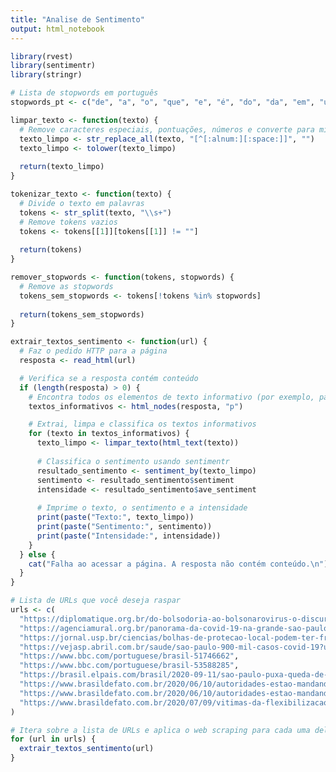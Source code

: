 ```yaml
---
title: "Analise de Sentimento"
output: html_notebook
---
```



```r

library(rvest)
library(sentimentr)
library(stringr)

# Lista de stopwords em português
stopwords_pt <- c("de", "a", "o", "que", "e", "é", "do", "da", "em", "um", "para", "com", "não", "uma", "os", "no", "se", "na", "por", "mais", "as", "dos", "como", "mas", "ao", "ele", "das", "à", "seu", "sua", "ou", "quando", "muito", "nos", "já", "eu", "também", "só", "pelo", "pela", "até", "isso", "ela", "entre", "depois", "sem", "mesmo", "aos", "seus", "quem", "nas", "me", "esse", "eles", "você", "essa", "num", "nem", "suas", "meu", "às", "minha", "numa", "pelos", "elas", "qual", "nós", "lhe", "deles", "essas", "esses", "pelas", "este", "dele", "tu", "te", "vocês", "vos", "lhes", "meus", "minhas", "teu", "tua", "teus", "tuas", "nosso", "nossa", "nossos", "nossas", "dela", "delas", "esta", "estes", "estas", "aquele", "aquela", "aqueles", "aquelas", "isto", "aquilo", "estou", "está", "estamos", "estão", "estive", "esteve", "estivemos", "estiveram", "estava", "estávamos", "estavam", "estivera", "estivéramos", "esteja", "estejamos", "estejam", "estivesse", "estivéssemos", "estivessem", "estiver", "estivermos", "estiverem", "hei", "há", "havemos", "hão", "houve", "houvemos", "houveram", "houvera", "houvéramos", "haja", "hajamos", "hajam", "houvesse", "houvéssemos", "houvessem", "houver", "houvermos", "houverem", "houverei", "houverá", "houveremos", "houverão", "houveria", "houveríamos", "houveriam", "sou", "somos", "são", "era", "éramos", "eram", "fui", "foi", "fomos", "foram", "fora", "fôramos", "seja", "sejamos", "sejam", "fosse", "fôssemos", "fossem", "for", "formos", "forem", "serei", "será", "seremos", "serão", "seria", "seríamos", "seriam", "tenho", "tem", "temos", "tém", "tinha", "tínhamos", "tinham", "tive", "teve", "tivemos", "tiveram", "tivera", "tivéramos", "tenha", "tenhamos", "tenham", "tivesse", "tivéssemos", "tivessem", "tiver", "tivermos", "tiverem", "faz")

limpar_texto <- function(texto) {
  # Remove caracteres especiais, pontuações, números e converte para minúsculas
  texto_limpo <- str_replace_all(texto, "[^[:alnum:][:space:]]", "")
  texto_limpo <- tolower(texto_limpo)
  
  return(texto_limpo)
}

tokenizar_texto <- function(texto) {
  # Divide o texto em palavras
  tokens <- str_split(texto, "\\s+")
  # Remove tokens vazios
  tokens <- tokens[[1]][tokens[[1]] != ""]
  
  return(tokens)
}

remover_stopwords <- function(tokens, stopwords) {
  # Remove as stopwords
  tokens_sem_stopwords <- tokens[!tokens %in% stopwords]
  
  return(tokens_sem_stopwords)
}

extrair_textos_sentimento <- function(url) {
  # Faz o pedido HTTP para a página
  resposta <- read_html(url)

  # Verifica se a resposta contém conteúdo
  if (length(resposta) > 0) {
    # Encontra todos os elementos de texto informativo (por exemplo, parágrafos)
    textos_informativos <- html_nodes(resposta, "p")

    # Extrai, limpa e classifica os textos informativos
    for (texto in textos_informativos) {
      texto_limpo <- limpar_texto(html_text(texto))
      
      # Classifica o sentimento usando sentimentr
      resultado_sentimento <- sentiment_by(texto_limpo)
      sentimento <- resultado_sentimento$sentiment
      intensidade <- resultado_sentimento$ave_sentiment
      
      # Imprime o texto, o sentimento e a intensidade
      print(paste("Texto:", texto_limpo))
      print(paste("Sentimento:", sentimento))
      print(paste("Intensidade:", intensidade))
    }
  } else {
    cat("Falha ao acessar a página. A resposta não contém conteúdo.\n")
  }
}

# Lista de URLs que você deseja raspar
urls <- c(
  "https://diplomatique.org.br/do-bolsodoria-ao-bolsonarovirus-o-discurso-de-joao-doria/",
  "https://agenciamural.org.br/panorama-da-covid-19-na-grande-sao-paulo/",
  "https://jornal.usp.br/ciencias/bolhas-de-protecao-local-podem-ter-freado-covid-19-em-sao-paulo-aponta-pesquisa/",
  "https://vejasp.abril.com.br/saude/sao-paulo-900-mil-casos-covid-19?utm_source=google&utm_medium=cpc&utm_campaign=eda_vejasp_audiencia_institucional&gad_source=1&gclid=Cj0KCQiA6vaqBhCbARIsACF9M6nG3mRC82T1K2T4jKti86xQqVQQW2ToCM5NZhw5ORagaiFKIQzqCuMaAsoBEALw_wcB",
  "https://www.bbc.com/portuguese/brasil-51746662",
  "https://www.bbc.com/portuguese/brasil-53588285",
  "https://brasil.elpais.com/brasil/2020-09-11/sao-paulo-puxa-queda-de-mortes-por-covid-19-no-pais-mas-e-cedo-para-cravar-controle-da-pandemia.html",
  "https://www.brasildefato.com.br/2020/06/10/autoridades-estao-mandando-populacao-para-abatedouro-com-reabertura-comercial-em-sp",
  "https://www.brasildefato.com.br/2020/06/10/autoridades-estao-mandando-populacao-para-abatedouro-com-reabertura-comercial-em-sp",
  "https://www.brasildefato.com.br/2020/07/09/vitimas-da-flexibilizacao-relatos-de-quem-contraiu-covid-na-volta-ao-trabalho-em-sp"
)

# Itera sobre a lista de URLs e aplica o web scraping para cada uma delas
for (url in urls) {
  extrair_textos_sentimento(url)
}



```


